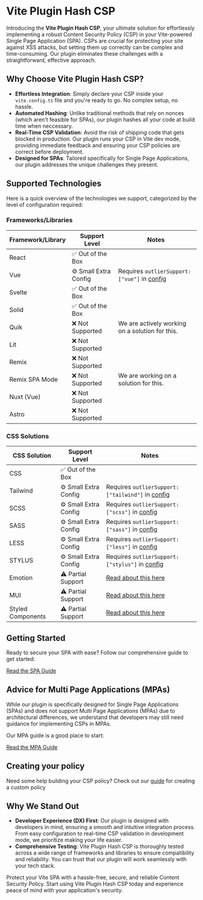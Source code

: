 
# Vite Plugin Hash CSP
Introducing the **Vite Plugin Hash CSP**, your ultimate solution for effortlessly implementing a robust Content Security Policy (CSP) in your Vite-powered Single Page Application (SPA). CSPs are crucial for protecting your site against XSS attacks, but setting them up correctly can be complex and time-consuming. Our plugin eliminates these challenges with a straightforward, effective approach.

## Why Choose Vite Plugin Hash CSP?

- **Effortless Integration**: Simply declare your CSP inside your `vite.config.ts` file and you're ready to go. No complex setup, no hassle.
- **Automated Hashing**: Unlike traditional methods that rely on nonces (which aren't feasible for SPAs), our plugin hashes all your code at build time when neccessary.
- **Real-Time CSP Validation**: Avoid the risk of shipping code that gets blocked in production. Our plugin runs your CSP in Vite dev mode, providing immediate feedback and ensuring your CSP policies are correct before deployment.
- **Designed for SPAs**: Tailored specifically for Single Page Applications, our plugin addresses the unique challenges they present.

## Supported Technologies

Here is a quick overview of the technologies we support, categorized by the level of configuration required:

### Frameworks/Libraries

| Framework/Library  | Support Level           | Notes                                                      |
|--------------------|-------------------------|------------------------------------------------------------|
| React              | ✅ Out of the Box        |                                                            |
| Vue                | ⚙️ Small Extra Config    | Requires `outlierSupport: ["vue"]` in [config](/api-docs/#dev) |
| Svelte             | ✅ Out of the Box        |                                                            |
| Solid              | ✅ Out of the Box        |                                                            |
| Quik               | ❌ Not Supported         | We are actively working on a solution for this.            |
| Lit                | ❌ Not Supported         |                                                            |
| Remix              | ❌ Not Supported         |                                                            |
| Remix SPA Mode     | ❌ Not Supported         | We are working on a solution for this.                     |
| Nuxt (Vue)         | ❌ Not Supported         |                                                            |
| Astro              | ❌ Not Supported         |                                                            |

### CSS Solutions

| CSS Solution       | Support Level           | Notes                                                      |
|--------------------|-------------------------|------------------------------------------------------------|
| CSS                | ✅ Out of the Box        |                                                            |
| Tailwind           | ⚙️ Small Extra Config    | Requires `outlierSupport: ["tailwind"]` in [config](/api-docs/#dev)      |
| SCSS               | ⚙️ Small Extra Config    | Requires `outlierSupport: ["scss"]` in [config](/api-docs/#dev)          |
| SASS               | ⚙️ Small Extra Config    | Requires `outlierSupport: ["sass"]` in [config](/api-docs/#dev)          |
| LESS               | ⚙️ Small Extra Config    | Requires `outlierSupport: ["less"]` in [config](/api-docs/#dev)          |
| STYLUS             | ⚙️ Small Extra Config    | Requires `outlierSupport: ["stylus"]` in [config](/api-docs/#dev)        |
| Emotion            | ⚠️ Partial Support       | [Read about this here](/guides/spa#caveats)                |
| MUI                | ⚠️ Partial Support       | [Read about this here](/guides/spa#caveats)                |
| Styled Components  | ⚠️ Partial Support       | [Read about this here](/guides/spa#caveats)                |

## Getting Started

Ready to secure your SPA with ease? Follow our comprehensive guide to get started:

[Read the SPA Guide](/guides/spa)

## Advice for Multi Page Applications (MPAs)

While our plugin is specifically designed for Single Page Applications (SPAs) and does not support Multi Page Applications (MPAs) due to architectural differences, we understand that developers may still need guidance for implementing CSPs in MPAs.

Our MPA guide is a good place to start:

[Read the MPA Guide](/guides/mpa)

## Creating your policy
Need some help building your CSP policy? 
Check out our [guide](/guides/policy) for creating a custom policy


## Why We Stand Out

- **Developer Experience (DX) First**: Our plugin is designed with developers in mind, ensuring a smooth and intuitive integration process. From easy configuration to real-time CSP validation in development mode, we prioritize making your life easier.
- **Comprehensive Testing**: Vite Plugin Hash CSP is thoroughly tested across a wide range of frameworks and libraries to ensure compatibility and reliability. You can trust that our plugin will work seamlessly with your tech stack.

Protect your Vite SPA with a hassle-free, secure, and reliable Content Security Policy. Start using Vite Plugin Hash CSP today and experience peace of mind with your application's security.
